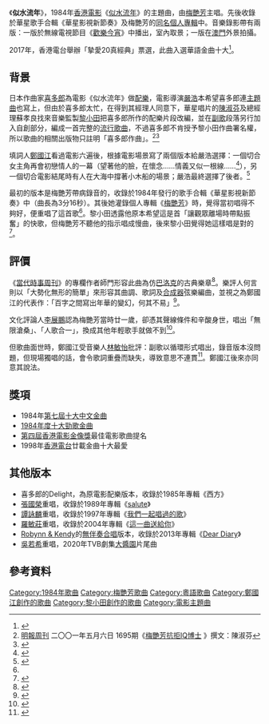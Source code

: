 {{Infobox song
| name     = 似水流年
| type     = song
| album    = [[梅艷芳_(1985年專輯)|梅艷芳]]
| artist   = [[梅艷芳|梅艷芳]]
| composer = [[喜多郎|喜多郎]]、黎小田
| lyricist = [[鄭國江|鄭國江]]
| arranger = [[黎小田|黎小田]]
| producer = 黎小田
| released = 1984年
| label    = [[華星唱片|華星]]
| length   = 5:18
}}
《'''似水流年'''》，1984年[[香港電影|香港電影]]《[[似水流年_(1984年電影)|似水流年]]》的主題曲，由[[梅艷芳|梅艷芳]]主唱。先後收錄於華星歌手合輯《華星影視新節奏》及梅艷芳的[[梅艷芳_(1985年專輯)|同名個人專輯]]中。音樂錄影帶有兩版：一版於無線電視節目《[[歡樂今宵|歡樂今宵]]》中播出，室內取景；一版在[[澳門|澳門]]外景拍攝。

2017年，香港電台舉辦「摯愛20真經典」票選，此曲入選華語金曲十大<ref>{{Cite web|url=https://app4.rthk.hk/special/20oldies/|title=普通話台「摯愛20真經典」金曲珍選|accessdate=|author=|date=2017-06-15|publisher=RTHK|archive-date=2018-03-08|archive-url=https://web.archive.org/web/20180308165114/https://app4.rthk.hk/special/20oldies/|dead-url=yes}}</ref>。

==背景==
日本作曲家[[喜多郎|喜多郎]]為電影《似水流年》做[[電影配樂|配樂]]，電影導演[[嚴浩|嚴浩]]本希望喜多郎連[[主題曲|主題曲]]也寫上，但由於喜多郎太忙，在得到其經理人同意下，華星唱片的[[陳淑芬|陳淑芬]]及總經理蘇孝良找來音樂監製[[黎小田|黎小田]]把喜多郎所作的配樂片段改編，並在[[副歌|副歌]]段落另行加入自創部分，編成一首完整的[[流行音樂|流行歌曲]]，不過喜多郎不肯授予黎小田作曲署名權，所以歌曲的相關出版物只註明「喜多郎作曲」。<ref name="淑">[[明報周刊|明報周刊]] 二〇〇一年五月六日 1695期《[http://www.angelfire.com/pop2/anitamuinet/anitainterview/63.htm 梅艷芳抗拒IQ博士] {{Wayback|url=http://www.angelfire.com/pop2/anitamuinet/anitainterview/63.htm |date=20190728093739 }}》撰文：陳淑芬</ref><ref>{{cite interview |last=黎小田 |subjectlink=黎小田 |interviewer=[[陶傑|陶傑]] |title=懷念梅豔芳 |url=http://www.881903.com/Page/ZH-TW/Pro881_13.aspx |program=光明頂 |city=香港 |date=2014-01-03 |subscription=yes |access-date=2014-01-07 |archiveurl=https://web.archive.org/web/20131115051309/http://www.881903.com/Page/ZH-TW/Pro881_13.aspx |archivedate=2013-11-15 |deadurl=no }}</ref> 

填詞人[[鄭國江|鄭國江]]看過電影六遍後，根據電影場景寫了兩個版本給嚴浩選擇：一個切合女主角再會初戀情人的一幕（望著他的臉，在懷念……情義又似一根線……<ref>{{Cite web|title=過馬路偶遇舊相識　寫兒歌與黃霑較量|url=https://www.mpweekly.com/entertainment/interview/%e9%9b%86%e9%ab%94%e5%9b%9e%e6%86%b6/20160618-10245|accessdate=|author=|date=2016-06-18|format=|publisher=明周|language=|quote=鄭老師看了六遍電影，譜下兩個截然不同的版本，「一首是面世的版本，另一首則是情歌，有一幕顧美華回鄉再見初戀情人，對方已婚，兩個人一起在屋頂曬太陽，這是個上佳的愛情元素，歌詞第一句是『望着他的臉』，甚有情味。」他往戲院聽聽自己的作品，換來一肚子氣，「首歌到放字幕才播，觀眾未聽完已起身走，嬲得我！」|archive-date=2020-02-15|archive-url=https://web.archive.org/web/20200215212152/https://www.mpweekly.com/entertainment/interview/%e9%9b%86%e9%ab%94%e5%9b%9e%e6%86%b6/20160618-10245|dead-url=no}}</ref>），另一個切合電影結尾時有人在大海中撐著小木船的場景；嚴浩最終選擇了後者。<ref>{{cite interview |last=鄭國江 |subjectlink=鄭國江 |interviewer=[[區瑞強|區瑞強]] |url=http://programme.rthk.org.hk/channel/radio/programme.php?name=reunion&d=2013-07-21&p=419&e=&m=episode |program=2000 靚歌再重聚 |city=香港 |date=2013-07-21|title=存档副本 |access-date=2014-01-07 |archiveurl=https://web.archive.org/web/20140107202626/http://programme.rthk.org.hk/channel/radio/programme.php?name=reunion&d=2013-07-21&p=419&e=&m=episode |archivedate=2014-01-07 |deadurl=no }}</ref>

最初的版本是梅艷芳帶病錄音的，收錄於1984年發行的歌手合輯《華星影視新節奏》中（曲長為3分16秒）。其後她灌錄個人專輯《[[梅艷芳_(1985年專輯)|梅艷芳]]》時，覺得當初唱得不夠好，便重唱了這首歌<ref name="淑"/>。黎小田透露他原本希望這是首「讓觀眾離場時帶點振奮」的快歌，但梅艷芳不聽他的指示唱成慢曲，後來黎小田覺得她這樣唱是對的<ref>{{Cite news|url=https://www.cyberctm.com/zh_TW/news/detail/2143758|title=小田曾與阿梅有約|author=高梁|date=2018-01-29|work=澳門日報|publisher=|accessdate=|language=|format=|quote=小田講得清楚，是首快歌，讓觀眾離場時帶點振奮，“阿梅竟將《似水流年》唱成慢曲，多愁善感，跟我原意相反。此曲既受歡迎，我對阿梅講，你唔聽話，但，做對了。”}}</ref>。

==評價==
《[[李子誦#生平|當代時事周刊]]》的專欄作者師門形容此曲為仿[[巴洛克音乐|巴洛克]]的古典樂章<ref>{{cite magazine |author=師門 |date=1990-09-29 |title=喜多郎《古事記》的美學|url= |magazine=當代時事周刊（第44期） |location=HK |publisher= |page=32 |access-date= }}</ref>。樂評人何言則以「大勢化無形的簡單」來形容其曲調、歌詞及[[合成器|合成器]]弦樂編曲，並視之為鄭國江的代表作：「百字之間寫出年華的變幻，何其不易」<ref>{{Cite book|title=Ye hua Gang yue 2 : you Yue yu ge, ta men jiu hui he wo men tong zai : tian ci ren x tian wang ju xing x jin ge jin qu = The taste of Hong Kong pop music 2|url=https://www.worldcat.org/oclc/923172736|location=Xianggang|isbn=978-988-8284-97-9|oclc=923172736|last=He, Yan,|last2=何言,|page=57}}</ref>。

文化評論人[[李展鵬|李展鵬]]認為梅艷芳當時廿一歲，卻憑其聲線條件和辛酸身世，唱出「無限滄桑」、「人歌合一」，換成其他年輕歌手就做不到<ref>{{Cite book|title=夢伴此城 梅艷芳與香港流行文化|author1=李展鵬|publisher=三聯書店(香港)有限公司|year=2019|isbn=9789620444913|location=香港|pages=83-88}}</ref>。

但歌曲面世時，鄭國江受音樂人[[林敏怡|林敏怡]]批評：副歌以循環形式唱出，錄音版本沒問題，但現場獨唱的話，會令歌詞重疊而缺失，導致意思不連貫<ref>{{Cite book|edition=Xianggang di er ban|title=Zheng Guojiang ci hua ren sheng|url=https://www.worldcat.org/oclc/893662435|location=Xianggang|isbn=9789620436345|oclc=893662435|last=Zheng, Guojiang.|last2=鄭國江.|page=15|access-date=2019-06-03|archive-date=2020-08-23|archive-url=https://web.archive.org/web/20200823022922/https://www.worldcat.org/title/zheng-guojiang-ci-hua-ren-sheng/oclc/893662435|dead-url=no}}</ref>。鄭國江後來亦同意其說法。

==獎項==
*1984年[[第七屆十大中文金曲得獎名單|第七屆十大中文金曲]]
*[[1984年度十大勁歌金曲得獎名單|1984年度十大勁歌金曲]]
*[[1985年香港電影金像獎|第四屆香港電影金像獎]]最佳電影歌曲提名
*1998年[[香港電台|香港電台]]廿載金曲十大最愛

==其他版本==
*喜多郎的Delight，為原電影配樂版本，收錄於1985年專輯《西方》
*[[張國榮|張國榮]]重唱，收錄於1989年專輯《[[salute|salute]]》
*[[譚詠麟|譚詠麟]]重唱，收錄於1997年專輯《[[我們一起唱過的歌|我們一起唱過的歌]]》
*[[羅敏莊|羅敏莊]]重唱，收錄於2004年專輯《[[這一曲送給你|這一曲送給你]]》
*[[Robynn_&_Kendy|Robynn & Kendy]]的[[無伴奏合唱|無伴奏合唱]]版本，收錄於2013年專輯《[[Dear_Diary|Dear Diary]]》
*[[吳若希|吳若希]]重唱，2020年TVB劇集[[大醬園|大醬園]]片尾曲

== 參考資料 ==
{{reflist}}

{{梅艷芳}}
[[Category:1984年歌曲|Category:1984年歌曲]]
[[Category:梅艷芳歌曲|Category:梅艷芳歌曲]]
[[Category:粵語歌曲|Category:粵語歌曲]]
[[Category:鄭國江創作的歌曲|Category:鄭國江創作的歌曲]]
[[Category:黎小田創作的歌曲|Category:黎小田創作的歌曲]]
[[Category:電影主題曲|Category:電影主題曲]]